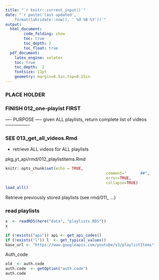 ```yaml
---
title: "`r knitr::current_input()`"
date: "`r paste('last updated', 
    format(lubridate::now(), ' %d %B %Y'))`"
output:   
  html_document:  
        code_folding: show
        toc: true 
        toc_depth: 2
        toc_float: true
  pdf_document:   
    latex_engine: xelatex  
    toc: true
    toc_depth:  2   
    fontsize: 11pt   
    geometry: margin=0.5in,top=0.25in   
---
```



###  PLACE HOLDER
###  FINISH 012_one-playist FIRST


---- PURPOSE ----
given ALL playlists, return complete list of videos
----------------

### SEE 013_get_all_videos.Rmd
*   retrieve ALL videos for ALL playlists

pkg_yt_api/rmd/012_playlistitems.Rmd


```r
knitr::opts_chunk$set(echo = TRUE,  
											comment="      ##",  
											error=TRUE, 
											collapse=TRUE)
load_all()
```


Retrieve previously stored playlists (see rmd/011_ ...)

### read playlists
```r
x  <- readRDS(here("data", "playlists.RDS"))
x
```

```r
if (!exists("api")) api <- get_api_codes()
if (!exists("l")) l  <- get_typical_values()
base_url <- "https://www.googleapis.com/youtube/v3/playlistItems"
```


Auth_code
```r
old  <- auth.code
auth.code  <- getOption("auth.code")
auth.code
```
